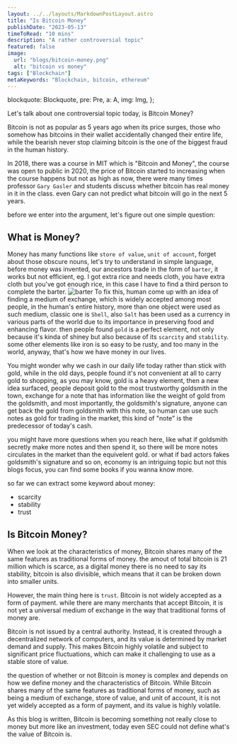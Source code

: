 ```yaml
---
layout: ../../layouts/MarkdownPostLayout.astro
title: "Is Bitcoin Money"
publishDate: "2023-05-13"
timeToRead: "10 mins"
description: "A rather controversial topic"
featured: false
image:
  url: "blogs/bitcoin-money.png"
  alt: "bitcoin vs money"
tags: ["Blockchain"]
metaKeywords: "Blockchain, bitcoin, ethereum"
---
```



  blockquote: Blockquote,
  pre: Pre,
  a: A,
  img: Img,
};

Let's talk about one controversial topic today, is Bitcoin Money?

Bitcoin is not as popular as 5 years ago when its price surges, those who somehow has bitcoins in their wallet accidentally changed their entire life, while the bearish never stop claiming bitcoin is the one of the biggest fraud in the human history.

In 2018, there was a course in MIT which is "Bitcoin and Money", the course was open to public in 2020, the price of Bitcoin started to increasing when the course happens but not as high as now, there were many times professor `Gary Gasler` and students discuss whether bitcoin has real money in it in the class. even Gary can not predict what bitcoin will go in the next 5 years.

before we enter into the argument, let's figure out one simple question:

## What is Money?

Money has many functions like `store of value`, `unit of account`, forget about those obscure nouns, let's try to understand in simple language, before money was invented, our ancestors trade in the form of `barter`, it works but not efficient, eg. I got extra rice and needs cloth, you have extra cloth but you've got enough rice, in this case I have to find a third person to complete the barter.
![barter](blogs/barter.png)
To fix this, human come up with an idea of finding a medium of exchange, which is widely accepted among most people, in the human's entire history, more than one object were used as such medium, classic one is `Shell`, also `Salt` has been used as a currency in various parts of the world due to its importance in preserving food and enhancing flavor. then people found `gold` is a perfect element, not only because it's kinda of shiney but also because of its `scarcity` and `stability`. some other elements like iron is so easy to be rusty, and too many in the world, anyway, that's how we have money in our lives.

You might wonder why we cash in our daily life today rather than stick with gold, while in the old days, people found it's not convenient at all to carry gold to shopping, as you may know, gold is a heavy element, then a new idea surfaced, people deposit gold to the most trustworthy goldsmith in the town, exchange for a note that has information like the weight of gold from the goldsmith, and most importantly, the goldsmith's signature, anyone can get back the gold from goldsmith with this note, so human can use such notes as gold for trading in the market, this kind of "note" is the predecessor of today's cash.

you might have more questions when you reach here, like what if goldsmith secretly make more notes and then spend it, so there will be more notes circulates in the market than the equivelent gold. or what if bad actors fakes goldsmith's signature and so on, economy is an intriguing topic but not this blogs focus, you can find some books if you wanna know more.

so far we can extract some keyword about money:

- scarcity
- stability
- trust

## Is Bitcoin Money?

When we look at the characteristics of money, Bitcoin shares many of the same features as traditional forms of money. the amout of total bitcoin is 21 million which is scarce, as a digital money there is no need to say its stability, bitcoin is also divisible, which means that it can be broken down into smaller units.

However, the main thing here is `trust`. Bitcoin is not widely accepted as a form of payment. while there are many merchants that accept Bitcoin, it is not yet a universal medium of exchange in the way that traditional forms of money are.

Bitcoin is not issued by a central authority. Instead, it is created through a decentralized network of computers, and its value is determined by market demand and supply. This makes Bitcoin highly volatile and subject to significant price fluctuations, which can make it challenging to use as a stable store of value.

the question of whether or not Bitcoin is money is complex and depends on how we define money and the characteristics of Bitcoin. While Bitcoin shares many of the same features as traditional forms of money, such as being a medium of exchange, store of value, and unit of account, it is not yet widely accepted as a form of payment, and its value is highly volatile.

As this blog is written, Bitcoin is becoming something not really close to money but more like an investment, today even SEC could not define what's the value of Bitcoin is.
